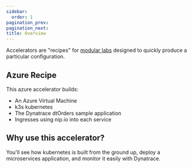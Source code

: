 ```yaml
---
sidebar:
  order: 1
pagination_prev:
pagination_next:
title: Overview
---
```


Accelerators are "recipes" for [modular labs](/docs/k8s) designed to quickly produce a particular configuration.

## Azure Recipe

This azure accelerator builds:

- An Azure Virtual Machine
- k3s kubernetes
- The Dynatrace dtOrders sample application
- Ingresses using nip.io into each service

## Why use this accelerator?

You'll see how kubernetes is built from the ground up, deploy a microservices application, and monitor it easily with Dynatrace.
